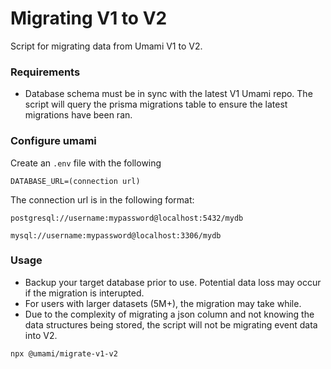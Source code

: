 # Migrating V1 to V2

Script for migrating data from Umami V1 to V2.

### Requirements

- Database schema must be in sync with the latest V1 Umami repo. The script will query the prisma migrations table to ensure the latest migrations have been ran.

### Configure umami

Create an `.env` file with the following

```
DATABASE_URL=(connection url)
```

The connection url is in the following format:

```
postgresql://username:mypassword@localhost:5432/mydb

mysql://username:mypassword@localhost:3306/mydb
```

### Usage

- Backup your target database prior to use. Potential data loss may occur if the migration is interupted.
- For users with larger datasets (5M+), the migration may take while.
- Due to the complexity of migrating a json column and not knowing the data structures being stored, the script will not be migrating event data into V2.

```shell
npx @umami/migrate-v1-v2
```

